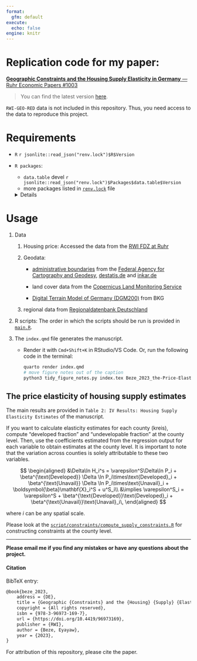 ```yaml
---
format:
  gfm: default
execute:
  echo: false
engine: knitr
---
```


<!-- README.md is generated from README.qmd. Please edit that file -->

# Replication code for my paper:

[**Geographic Constraints and the Housing Supply Elasticity in Germany** — Ruhr Economic Papers #1003](https://www.rwi-essen.de/en/publications/scientific/ruhr-economic-papers/detail/geographic-constraints-and-the-housing-supply-elasticity-germany)

> You can find the latest version [here](https://docs.google.com/viewer?url=https://github.com/eyayaw/housing-supply-elasticity-in-germany/raw/main/Beze_2023_the-Price-Elasticity-of-Housing-Supply-in-Germany.pdf).

::: callout-warning
`RWI-GEO-RED` data is not included in this repository. Thus, you need access to the data to reproduce this project.
:::

# Requirements

-   `R` `r jsonlite::read_json("renv.lock")$R$Version`

-   `R packages`:

    -   `data.table` devel `r jsonlite::read_json("renv.lock")$Packages$data.table$Version`
    -   more packages listed in [`renv.lock`](./renv.lock) file

    <details>

    This project depends heavily on the awesome [`data.table`](https://github.com/Rdatatable/data.table) package.

    ```r
    #| label: tbl-top-packages
    #| tbl-cap: "Dependencies - Top packages"
    #| message: false
    deps = data.table::as.data.table(renv::dependencies(quiet = T))

    deps[, .("num_files" = .N), .(pkg = paste0("`", Package, "`")),
        ][order(-num_files)
         ][1:10, ] |>
            knitr::kable()
    ```

    </details>

# Usage

1.  Data

    1.  Housing price: Accessed the data from the [RWI FDZ at Ruhr](https://fdz.rwi-essen.de/en/doi-detail/id-107807immoredhksufv3)

    2.  Geodata:

        -   [administrative boundaries](https://gdz.bkg.bund.de/index.php/default/digitale-geodaten/verwaltungsgebiete.html?___store=default) from the [Federal Agency for Cartography and Geodesy](https://gdz.BKG-bund.de), [destatis.de](https://destatis.de) and [inkar.de](https://inkar.de)

        -   land cover data from the [Copernicus Land Monitoring Service](https://land.copernicus.eu/en/dataset-catalog?b_size=10&query=%5B%7B%22i%22:%22portal_type%22,%22o%22:%22paqo.selection.any%22,%22v%22:%5B%22DataSet%22%5D%7D,%7B%22i%22:%22SearchableText%22,%22o%22:%22paqo.string.contains%22,%22v%22:%22land%20cover%22%7D%5D)

        -   [Digital Terrain Model of Germany (DGM200)](https://daten.gdz.bkg.bund.de/produkte/dgm/dgm200/aktuell/dgm200.utm32s.gridascii.zip) from BKG

    3.  regional data from [Regionaldatenbank Deutschland](https://www.regionalstatistik.de/genesis/online)

2.  R scripts: The order in which the scripts should be run is provided in [`main.R`](main.R).

3.  The `index.qmd` file generates the manuscript.

    -   Render it with `Cmd+Shift+K` in RStudio/VS Code. Or, run the following code in the terminal:

        ```bash
        quarto render index.qmd
        # move figure notes out of the caption
        python3 tidy_figure_notes.py index.tex Beze_2023_the-Price-Elasticity-of-Housing-Supply-in-Germany.pdf
        ```

## The price elasticity of housing supply estimates

The main results are provided in `Table 2: IV Results: Housing Supply Elasticity Estimates` of the manuscript.

If you want to calculate elasticity estimates for each county (kreis), compute "developed fraction" and "undevelopable fraction" at the county level. Then, use the coefficients estimated from the regression output for each variable to obtain estimates at the county level. It is important to note that the variation across counties is solely attributable to these two variables.

$$
\begin{aligned}
&\Delta\ln H_i^s = \varepsilon^S\Delta\ln P_i + \beta^{\text{Developed}} \Delta \ln P_i\times\text{Developed}_i +
\beta^{\text{Unavail}} \Delta \ln P_i\times\text{Unavail}_i + \boldsymbol{\beta}\mathbf{X}_i^S + u^S_i\\
&\implies \varepsilon^S_i = \varepsilon^S + \beta^{\text{Developed}}\text{Developed}_i + \beta^{\text{Unavail}}\text{Unavail}_i\,
\end{aligned}
$$

where $i$ can be any spatial scale.

Please look at the [`script/constraints/compute_supply_constraints.R`](./script/constraints/compute_supply_constraints.R) for constructing constraints at the county level.

------------------------------------------------------------------------

**Please email me if you find any mistakes or have any questions about the project.**

#### Citation

BibTeX entry:

```tex
@book{beze_2023,
    address = {DE},
    title = {Geographic {Constraints} and the {Housing} {Supply} {Elasticity} in {Germany}},
    copyright = {All rights reserved},
    isbn = {978-3-96973-169-7},
    url = {https://doi.org/10.4419/96973169},
    publisher = {RWI},
    author = {Beze, Eyayaw},
    year = {2023},
}
```

For attribution of this repository, please cite the paper.